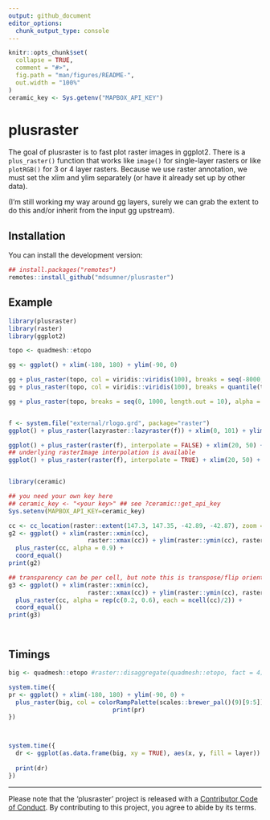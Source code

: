```yaml
---
output: github_document
editor_options: 
  chunk_output_type: console
---
```


<!-- README.md is generated from README.Rmd. Please edit that file -->

```r
knitr::opts_chunk$set(
  collapse = TRUE,
  comment = "#>",
  fig.path = "man/figures/README-",
  out.width = "100%"
)
ceramic_key <- Sys.getenv("MAPBOX_API_KEY")
```
# plusraster

<!-- badges: start -->
<!-- badges: end -->

The goal of plusraster is to fast plot raster images in ggplot2. There is a `plus_raster()` function that works like `image()` for single-layer rasters or like `plotRGB()` for 3 or 4 layer rasters. Because we use raster annotation, we must set the xlim and ylim separately (or have it already set up by other data). 

(I'm still working my way around gg layers, surely we can grab the extent to do this and/or inherit from the input gg upstream). 

## Installation

You can install the development version: 

``` r
## install.packages("remotes")
remotes::install_github("mdsumner/plusraster")
```

## Example


```r
library(plusraster)
library(raster)
library(ggplot2)

topo <- quadmesh::etopo

gg <- ggplot() + xlim(-180, 180) + ylim(-90, 0)

gg + plus_raster(topo, col = viridis::viridis(100), breaks = seq(-8000, 5000, length.out = 12)) 
gg + plus_raster(topo, col = viridis::viridis(100), breaks = quantile(topo, seq(0, 1,length.out = 15))) 

gg + plus_raster(topo, breaks = seq(0, 1000, length.out = 10), alpha = 0.2)


f <- system.file("external/rlogo.grd", package="raster")
ggplot() + plus_raster(lazyraster::lazyraster(f)) + xlim(0, 101) + ylim(0, 77)

ggplot() + plus_raster(raster(f), interpolate = FALSE) + xlim(20, 50) + ylim(20, 40)
## underlying rasterImage interpolation is available
ggplot() + plus_raster(raster(f), interpolate = TRUE) + xlim(20, 50) + ylim(20, 40)


library(ceramic)

## you need your own key here
## ceramic_key <- "<your key>" ## see ?ceramic::get_api_key
Sys.setenv(MAPBOX_API_KEY=ceramic_key)

cc <- cc_location(raster::extent(147.3, 147.35, -42.89, -42.87), zoom = 15)
g2 <- ggplot() + xlim(raster::xmin(cc), 
                      raster::xmax(cc)) + ylim(raster::ymin(cc), raster::ymax(cc)) + 
  plus_raster(cc, alpha = 0.9) + 
  coord_equal()
print(g2)

## transparency can be per cell, but note this is transpose/flip orientation 
g3 <- ggplot() + xlim(raster::xmin(cc), 
                      raster::xmax(cc)) + ylim(raster::ymin(cc), raster::ymax(cc)) + 
  plus_raster(cc, alpha = rep(c(0.2, 0.6), each = ncell(cc)/2)) + 
  coord_equal()
print(g3)




```


## Timings

```r
big <- quadmesh::etopo #raster::disaggregate(quadmesh::etopo, fact = 4)

system.time({
pr <- ggplot() + xlim(-180, 180) + ylim(-90, 0) + 
  plus_raster(big, col = colorRampPalette(scales::brewer_pal()(9)[9:5])(26))
                             print(pr)
})



system.time({
  dr <- ggplot(as.data.frame(big, xy = TRUE), aes(x, y, fill = layer)) + geom_raster()
  
  print(dr)
})


```

---

Please note that the 'plusraster' project is released with a
[Contributor Code of Conduct](https://github.com/mdsumner/plusraster/blob/master/CODE_OF_CONDUCT.md).
By contributing to this project, you agree to abide by its terms.
